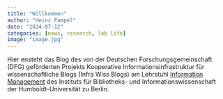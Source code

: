 ```yaml
---
title: "Willkommen"
author: "Heinz Pampel"
date: "2024-07-12"
categories: [news, research, lab life]
image: "image.jpg"
---
```


Hier ensteht das Blog des von der Deutschen Forschungsgemeinschaft (DFG) geförderten Projekts Kooperative Informationsinfrastruktur für wissenschaftliche Blogs (Infra Wiss Blogs) am Lehrstuhl [Information Management](http://hu-berlin.de/infomgnt) des Instituts für Bibliotheks- und Informationswissenschaft der Humboldt-Universität zu Berlin.
